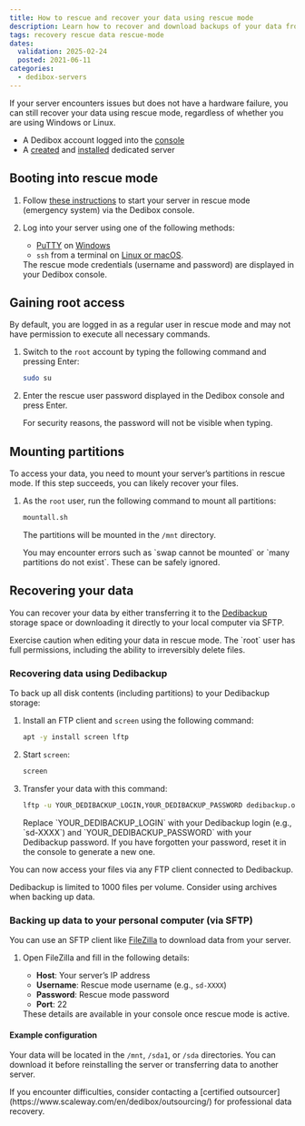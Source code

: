 ```yaml
---
title: How to rescue and recover your data using rescue mode
description: Learn how to recover and download backups of your data from a Scaleway Dedibox server using rescue mode with SFTP or Dedibackup.
tags: recovery rescue data rescue-mode
dates:
  validation: 2025-02-24
  posted: 2021-06-11
categories:
  - dedibox-servers
---
```




If your server encounters issues but does not have a hardware failure, you can still recover your data using rescue mode, regardless of whether you are using Windows or Linux.

<Requirements />

- A Dedibox account logged into the [console](https://console.online.net)
- A [created](/dedibox/how-to/order-a-server/) and [installed](/dedibox/how-to/install-a-server/) dedicated server

## Booting into rescue mode

1. Follow [these instructions](/dedibox/how-to/use-rescue-mode/) to start your server in rescue mode (emergency system) via the Dedibox console.
2. Log into your server using one of the following methods:
   - [PuTTY](http://the.earth.li/~sgtatham/putty/latest/x86/putty.exe) on [Windows](/dedibox/how-to/connect-to-server/#for-windows-users)
   - `ssh` from a terminal on [Linux or macOS](/dedibox/how-to/connect-to-server/#for-macos-and-linux-users).

   <Message type="tip">
     The rescue mode credentials (username and password) are displayed in your Dedibox console.
   </Message>

## Gaining root access

By default, you are logged in as a regular user in rescue mode and may not have permission to execute all necessary commands.

1. Switch to the `root` account by typing the following command and pressing Enter:
    ```bash
    sudo su
    ```
2. Enter the rescue user password displayed in the Dedibox console and press Enter.
   
   <Message type="tip">
     For security reasons, the password will not be visible when typing.
   </Message>

## Mounting partitions

To access your data, you need to mount your server’s partitions in rescue mode. If this step succeeds, you can likely recover your files.

1. As the `root` user, run the following command to mount all partitions:
    ```bash
    mountall.sh
    ```
   The partitions will be mounted in the `/mnt` directory.

   <Message type="note">
     You may encounter errors such as `swap cannot be mounted` or `many partitions do not exist`. These can be safely ignored.
   </Message> 

## Recovering your data

You can recover your data by either transferring it to the [Dedibackup](https://www.scaleway.com/en/dedibox/storage/) storage space or downloading it directly to your local computer via SFTP.

<Message type="important">
  Exercise caution when editing your data in rescue mode. The `root` user has full permissions, including the ability to irreversibly delete files.
</Message>

### Recovering data using Dedibackup

To back up all disk contents (including partitions) to your Dedibackup storage:

1. Install an FTP client and `screen` using the following command:
    ```bash
    apt -y install screen lftp
    ```
2. Start `screen`:
    ```bash
    screen
    ```
3. Transfer your data with this command:
    ```bash
    lftp -u YOUR_DEDIBACKUP_LOGIN,YOUR_DEDIBACKUP_PASSWORD dedibackup.online.net -e "mirror --reverse /mnt /; exit"
    ```
    <Message type="note">
      Replace `YOUR_DEDIBACKUP_LOGIN` with your Dedibackup login (e.g., `sd-XXXX`) and `YOUR_DEDIBACKUP_PASSWORD` with your Dedibackup password.
    </Message>

   <Message type="tip">
     If you have forgotten your password, reset it in the console to generate a new one.
   </Message>

You can now access your files via any FTP client connected to Dedibackup.

<Message type="tip">
  Dedibackup is limited to 1000 files per volume. Consider using archives when backing up data.
</Message>

### Backing up data to your personal computer (via SFTP)

You can use an SFTP client like [FileZilla](https://filezilla-project.org/) to download data from your server.

1. Open FileZilla and fill in the following details:
    - **Host**: Your server’s IP address
    - **Username**: Rescue mode username (e.g., `sd-XXXX`)
    - **Password**: Rescue mode password
    - **Port**: 22
   
   <Message type="tip">
     These details are available in your console once rescue mode is active.
   </Message>

#### Example configuration

<Lightbox image={image} />

Your data will be located in the `/mnt`, `/sda1`, or `/sda` directories. You can download it before reinstalling the server or transferring data to another server.

<Message type="tip">
  If you encounter difficulties, consider contacting a [certified outsourcer](https://www.scaleway.com/en/dedibox/outsourcing/) for professional data recovery.
</Message>